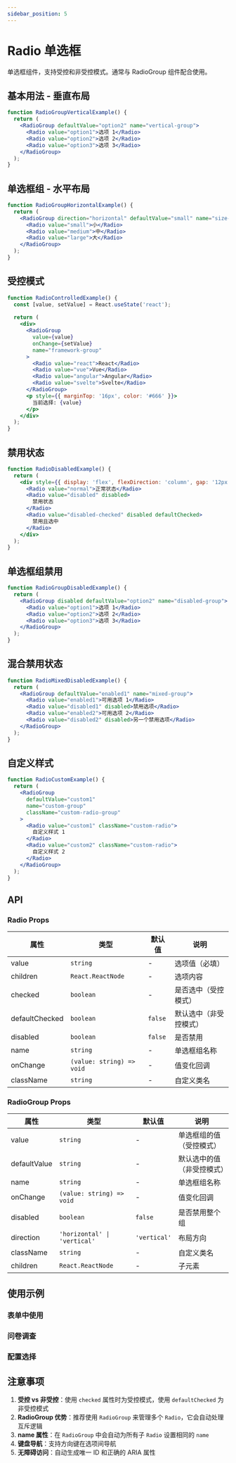 ```yaml
---
sidebar_position: 5
---
```


# Radio 单选框

单选框组件，支持受控和非受控模式。通常与 RadioGroup 组件配合使用。

## 基本用法 - 垂直布局

```jsx live
function RadioGroupVerticalExample() {
  return (
    <RadioGroup defaultValue="option2" name="vertical-group">
      <Radio value="option1">选项 1</Radio>
      <Radio value="option2">选项 2</Radio>
      <Radio value="option3">选项 3</Radio>
    </RadioGroup>
  );
}
```

## 单选框组 - 水平布局

```jsx live
function RadioGroupHorizontalExample() {
  return (
    <RadioGroup direction="horizontal" defaultValue="small" name="size-group">
      <Radio value="small">小</Radio>
      <Radio value="medium">中</Radio>
      <Radio value="large">大</Radio>
    </RadioGroup>
  );
}
```

## 受控模式

```jsx live
function RadioControlledExample() {
  const [value, setValue] = React.useState('react');
  
  return (
    <div>
      <RadioGroup 
        value={value} 
        onChange={setValue}
        name="framework-group"
      >
        <Radio value="react">React</Radio>
        <Radio value="vue">Vue</Radio>
        <Radio value="angular">Angular</Radio>
        <Radio value="svelte">Svelte</Radio>
      </RadioGroup>
      <p style={{ marginTop: '16px', color: '#666' }}>
        当前选择: {value}
      </p>
    </div>
  );
}
```

## 禁用状态

```jsx live
function RadioDisabledExample() {
  return (
    <div style={{ display: 'flex', flexDirection: 'column', gap: '12px' }}>
      <Radio value="normal">正常状态</Radio>
      <Radio value="disabled" disabled>
        禁用状态
      </Radio>
      <Radio value="disabled-checked" disabled defaultChecked>
        禁用且选中
      </Radio>
    </div>
  );
}
```

## 单选框组禁用

```jsx live
function RadioGroupDisabledExample() {
  return (
    <RadioGroup disabled defaultValue="option2" name="disabled-group">
      <Radio value="option1">选项 1</Radio>
      <Radio value="option2">选项 2</Radio>
      <Radio value="option3">选项 3</Radio>
    </RadioGroup>
  );
}
```

## 混合禁用状态

```jsx live
function RadioMixedDisabledExample() {
  return (
    <RadioGroup defaultValue="enabled1" name="mixed-group">
      <Radio value="enabled1">可用选项 1</Radio>
      <Radio value="disabled1" disabled>禁用选项</Radio>
      <Radio value="enabled2">可用选项 2</Radio>
      <Radio value="disabled2" disabled>另一个禁用选项</Radio>
    </RadioGroup>
  );
}
```

## 自定义样式

```jsx live
function RadioCustomExample() {
  return (
    <RadioGroup 
      defaultValue="custom1" 
      name="custom-group"
      className="custom-radio-group"
    >
      <Radio value="custom1" className="custom-radio">
        自定义样式 1
      </Radio>
      <Radio value="custom2" className="custom-radio">
        自定义样式 2
      </Radio>
    </RadioGroup>
  );
}
```

## API

### Radio Props

| 属性 | 类型 | 默认值 | 说明 |
| --- | --- | --- | --- |
| value | `string` | - | 选项值（必填） |
| children | `React.ReactNode` | - | 选项内容 |
| checked | `boolean` | - | 是否选中（受控模式） |
| defaultChecked | `boolean` | `false` | 默认选中（非受控模式） |
| disabled | `boolean` | `false` | 是否禁用 |
| name | `string` | - | 单选框组名称 |
| onChange | `(value: string) => void` | - | 值变化回调 |
| className | `string` | - | 自定义类名 |

### RadioGroup Props

| 属性 | 类型 | 默认值 | 说明 |
| --- | --- | --- | --- |
| value | `string` | - | 单选框组的值（受控模式） |
| defaultValue | `string` | - | 默认选中的值（非受控模式） |
| name | `string` | - | 单选框组名称 |
| onChange | `(value: string) => void` | - | 值变化回调 |
| disabled | `boolean` | `false` | 是否禁用整个组 |
| direction | `'horizontal' \| 'vertical'` | `'vertical'` | 布局方向 |
| className | `string` | - | 自定义类名 |
| children | `React.ReactNode` | - | 子元素 |

## 使用示例

### 表单中使用

### 问卷调查

### 配置选择

## 注意事项

1. **受控 vs 非受控**：使用 `checked` 属性时为受控模式，使用 `defaultChecked` 为非受控模式
2. **RadioGroup 优势**：推荐使用 `RadioGroup` 来管理多个 `Radio`，它会自动处理互斥逻辑
3. **name 属性**：在 `RadioGroup` 中会自动为所有子 `Radio` 设置相同的 `name`
4. **键盘导航**：支持方向键在选项间导航
5. **无障碍访问**：自动生成唯一 ID 和正确的 ARIA 属性
